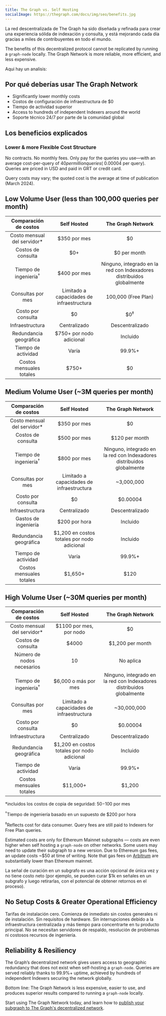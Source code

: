 ```yaml
---
title: The Graph vs. Self Hosting
socialImage: https://thegraph.com/docs/img/seo/benefits.jpg
---
```


La red descentralizada de The Graph ha sido diseñada y refinada para crear una experiencia sólida de indexación y consulta, y está mejorando cada día gracias a miles de contribuyentes en todo el mundo.

The benefits of this decentralized protocol cannot be replicated by running a `graph-node` locally. The Graph Network is more reliable, more efficient, and less expensive.

Aqui hay un analisis:

## Por qué deberías usar The Graph Network

- Significantly lower monthly costs
- Costos de configuración de infraestructura de $0
- Tiempo de actividad superior
- Access to hundreds of independent Indexers around the world
- Soporte técnico 24/7 por parte de la comunidad global

## Los beneficios explicados

### Lower & more Flexible Cost Structure

No contracts. No monthly fees. Only pay for the queries you use—with an average cost-per-query of $40 per million queries (~$0.00004 per query). Queries are priced in USD and paid in GRT or credit card.

Query costs may vary; the quoted cost is the average at time of publication (March 2024).

## Low Volume User (less than 100,000 queries per month)

|       Comparación de costos      |                Self Hosted                |                           The Graph Network                           |
| :------------------------------: | :---------------------------------------: | :-------------------------------------------------------------------: |
|   Costo mensual del servidor\*   |                $350 por mes               |                                   $0                                  |
|        Costos de consulta        |                    $0+                    |                              $0 per month                             |
| Tiempo de ingeniería<sup>†</sup> |                $400 por mes               | Ninguno, integrado en la red con Indexadores distribuidos globalmente |
|         Consultas por mes        | Limitado a capacidades de infraestructura |                          100,000 (Free Plan)                          |
|        Costo por consulta        |                     $0                    |                             $0<sup>‡</sup>                            |
|          Infraestructura         |                Centralizado               |                            Descentralizado                            |
|      Redundancia geográfica      |          $750+ por nodo adicional         |                                Incluido                               |
|        Tiempo de actividad       |                   Varía                   |                                 99.9%+                                |
|     Costos mensuales totales     |  <span className="highlight-row" />$750+  |                                   $0                                  |

## Medium Volume User (~3M queries per month)

|       Comparación de costos      |                 Self Hosted                 |                           The Graph Network                           |
| :------------------------------: | :-----------------------------------------: | :-------------------------------------------------------------------: |
|   Costo mensual del servidor\*   |                 $350 por mes                |                                   $0                                  |
|        Costos de consulta        |                 $500 por mes                |                             $120 per month                            |
| Tiempo de ingeniería<sup>†</sup> |                 $800 por mes                | Ninguno, integrado en la red con Indexadores distribuidos globalmente |
|         Consultas por mes        |  Limitado a capacidades de infraestructura  |                               ~3,000,000                              |
|        Costo por consulta        |                      $0                     |                                $0.00004                               |
|          Infraestructura         |                 Centralizado                |                            Descentralizado                            |
|       Gastos de ingeniería       |                $200 por hora                |                                Incluido                               |
|      Redundancia geográfica      | $1,200 en costos totales por nodo adicional |                                Incluido                               |
|        Tiempo de actividad       |                    Varía                    |                                 99.9%+                                |
|     Costos mensuales totales     |  <span className="highlight-row" /> $1,650+ |                                  $120                                 |

## High Volume User (~30M queries per month)

|       Comparación de costos      |                 Self Hosted                 |                           The Graph Network                           |
| :------------------------------: | :-----------------------------------------: | :-------------------------------------------------------------------: |
|   Costo mensual del servidor\*   |           $1100 por mes, por nodo           |                                   $0                                  |
|        Costos de consulta        |                    $4000                    |                            $1,200 per month                           |
|    Número de nodos necesarios    |                      10                     |                               No aplica                               |
| Tiempo de ingeniería<sup>†</sup> |             $6,000 o más por mes            | Ninguno, integrado en la red con Indexadores distribuidos globalmente |
|         Consultas por mes        |  Limitado a capacidades de infraestructura  |                              ~30,000,000                              |
|        Costo por consulta        |                      $0                     |                                $0.00004                               |
|          Infraestructura         |                 Centralizado                |                            Descentralizado                            |
|      Redundancia geográfica      | $1,200 en costos totales por nodo adicional |                                Incluido                               |
|        Tiempo de actividad       |                    Varía                    |                                 99.9%+                                |
|     Costos mensuales totales     | <span className="highlight-row" /> $11,000+ |                                 $1,200                                |

\*incluidos los costos de copia de seguridad: $50-$100 por mes

<sup>†</sup>Tiempo de ingeniería basado en un supuesto de $200 por hora

<sup>‡</sup>Reflects cost for data consumer. Query fees are still paid to Indexers for Free Plan queries.

Estimated costs are only for Ethereum Mainnet subgraphs — costs are even higher when self hosting a `graph-node` on other networks. Some users may need to update their subgraph to a new version. Due to Ethereum gas fees, an update costs ~$50 at time of writing. Note that gas fees on [Arbitrum](/archived/arbitrum/arbitrum-faq/) are substantially lower than Ethereum mainnet.

La señal de curación en un subgrafo es una acción opcional de única vez y no tiene costo neto (por ejemplo, se pueden curar $1k en señales en un subgrafo y luego retirarlas, con el potencial de obtener retornos en el proceso).

## No Setup Costs & Greater Operational Efficiency

Tarifas de instalación cero. Comienza de inmediato sin costos generales ni de instalación. Sin requisitos de hardware. Sin interrupciones debido a la infraestructura centralizada y más tiempo para concentrarte en tu producto principal. No se necesitan servidores de respaldo, resolución de problemas ni costosos recursos de ingeniería.

## Reliability & Resiliency

The Graph’s decentralized network gives users access to geographic redundancy that does not exist when self-hosting a `graph-node`. Queries are served reliably thanks to 99.9%+ uptime, achieved by hundreds of independent Indexers securing the network globally.

Bottom line: The Graph Network is less expensive, easier to use, and produces superior results compared to running a `graph-node` locally.

Start using The Graph Network today, and learn how to [publish your subgraph to The Graph's decentralized network](/subgraphs/quick-start/).
